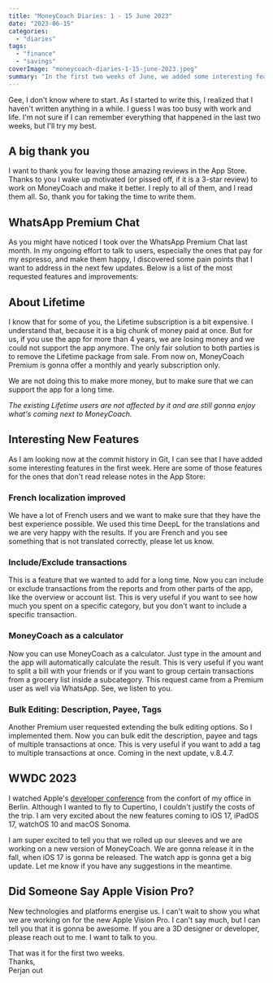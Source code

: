 ```yaml
---
title: "MoneyCoach Diaries: 1 - 15 June 2023"
date: "2023-06-15"
categories: 
  - "diaries"
tags: 
  - "finance"
  - "savings"
coverImage: "moneycoach-diaries-1-15-june-2023.jpeg"
summary: "In the first two weeks of June, we added some interesting features to MoneyCoach. We also started working on a new version of the app that is gonna be released in the fall. We are also working on a new app for the Apple Vision Pro."
---
```


Gee, I don't know where to start. As I started to write this, I realized that I haven't written anything in a while. I guess I was too busy with work and life. I'm not sure if I can remember everything that happened in the last two weeks, but I'll try my best.

## A big thank you
I want to thank you for leaving those amazing reviews in the App Store. Thanks to you I wake up motivated (or pissed off, if it is a 3-star review) to work on MoneyCoach and make it better. I reply to all of them, and I read them all. So, thank you for taking the time to write them.

## WhatsApp Premium Chat
As you might have noticed I took over the WhatsApp Premium Chat last month. In my ongoing effort to talk to users, especially the ones that pay for my espresso, and make them happy, I discovered some pain points that I want to address in the next few updates.
Below is a list of the most requested features and improvements:

## About Lifetime
I know that for some of you, the Lifetime subscription is a bit expensive. I understand that, because it is a big chunk of money paid at once.
But for us, if you use the app for more than 4 years, we are losing money and we could not support the app anymore.
The only fair solution to both parties is to remove the Lifetime package from sale. 
From now on, MoneyCoach Premium is gonna offer a monthly and yearly subscription only.

We are not doing this to make more money, but to make sure that we can support the app for a long time.

*The existing Lifetime users are not affected by it and are still gonna enjoy what's coming next to MoneyCoach.*

## Interesting New Features
As I am looking now at the commit history in Git, I can see that I have added some interesting features in the first week.
Here are some of those features for the ones that don't read release notes in the App Store:

### French localization improved
We have a lot of French users and we want to make sure that they have the best experience possible. We used this time DeepL for the translations and we are very happy with the results. If you are French and you see something that is not translated correctly, please let us know.

### Include/Exclude transactions
This is a feature that we wanted to add for a long time. Now you can include or exclude transactions from the reports and from other parts of the app, like the overview or account list. This is very useful if you want to see how much you spent on a specific category, but you don't want to include a specific transaction.

### MoneyCoach as a calculator
Now you can use MoneyCoach as a calculator. Just type in the amount and the app will automatically calculate the result. This is very useful if you want to split a bill with your friends or if you want to group certain transactions from a grocery list inside a subcategory.
This request came from a Premium user as well via WhatsApp. See, we listen to you.

### Bulk Editing: Description, Payee, Tags
Another Premium user requested extending the bulk editing options. So I implemented them. Now you can bulk edit the description, payee and tags of multiple transactions at once. This is very useful if you want to add a tag to multiple transactions at once.
Coming in the next update, v.8.4.7.

## WWDC 2023
I watched Apple's [developer conference](https://developer.apple.com/wwdc23/) from the confort of my office in Berlin. Although I wanted to fly to Cupertino, I couldn't justify the costs of the trip. I am very excited about the new features coming to iOS 17, iPadOS 17, watchOS 10 and macOS Sonoma.

I am super excited to tell you that we rolled up our sleeves and we are working on a new version of MoneyCoach. We are gonna release it in the fall, when iOS 17 is gonna be released.
The watch app is gonna get a big update. Let me know if you have any suggestions in the meantime.

## Did Someone Say Apple Vision Pro?
New technologies and platforms energise us. I can't wait to show you what we are working on for the new Apple Vision Pro. I can't say much, but I can tell you that it is gonna be awesome.
If you are a 3D designer or developer, please reach out to me. I want to talk to you.

That was it for the first two weeks.  
Thanks,  
Perjan out